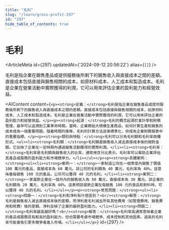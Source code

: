 ```yaml
---
title: "毛利"
slug: "/learn/gross-profit-297"
id: "297"
hide_table_of_contents: true
---
```



# 毛利

<ArticleMeta id={297} updatedAt={'2024-09-12 20:56:22'} alias={`[]`} />
<div className='border-solid border-b border-t-0 my-4 border-[var(--ifm-color-gray-300)]' />

毛利是指企業在銷售產品或提供服務後所剩下的銷售收入與直接成本之間的差額。直接成本包括直接與銷售相關的成本，如原材料成本、人工成本和製造成本。毛利是企業在營業活動中實際獲得的利潤，它可以用來評估企業的盈利能力和經營效益。

<AIContent content={`<p><strong>定義：</strong>毛利是指企業在銷售產品或提供服務後所剩下的銷售收入與直接成本之間的差額。直接成本包括直接與銷售相關的成本，如原材料成本、人工成本和製造成本。毛利是企業在營業活動中實際獲得的利潤，它可以用來評估企業的盈利能力和經營效益。</p><p><strong>起源：</strong>毛利的概念起源於會計學和財務管理，最早可以追溯到工業革命時期。當時，企業開始大規模生產商品，如何計算生產和銷售的成本成為一個重要問題。隨着時間的推移，毛利的計算方法逐漸標準化，併成為企業財務報表中的重要指標。</p><p><strong>類別與特點：</strong>毛利可以分為毛利額和毛利率兩種形式。<ul><li><strong>毛利額：</strong>毛利額是銷售收入減去直接成本後的絕對金額。它反映了企業在一定時期內通過銷售活動獲得的實際利潤。</li><li><strong>毛利率：</strong>毛利率是毛利額與銷售收入的比率，通常用百分比表示。毛利率可以幫助企業評估其產品或服務的盈利能力和市場競爭力。</li></ul></p><p><strong>具體案例：</strong><ul><li><strong>案例一：</strong>一家制造公司在一個季度內銷售了價值 100 萬元的產品，直接成本為 60 萬元。該公司的毛利額為 40 萬元，毛利率為 40%。這意味着每銷售 100 元的產品，公司可以獲得 40 元的毛利。</li><li><strong>案例二：</strong>一家餐飲企業在一個月內的銷售收入為 50 萬元，直接成本為 30 萬元。該企業的毛利額為 20 萬元，毛利率為 40%。這表明該餐飲企業在每銷售 100 元的食品和飲料時，可以獲得 40 元的毛利。</li></ul></p><p><strong>常見問題：</strong><ul><li><strong>問題一：</strong>毛利和淨利有什麼區別？<br/><strong>解答：</strong>毛利是銷售收入減去直接成本後的差額，而淨利是毛利減去所有其他費用（如管理費用、銷售費用和税費）後的差額。淨利反映了企業的最終盈利能力。</li><li><strong>問題二：</strong>毛利率越高越好嗎？<br/><strong>解答：</strong>毛利率高通常意味着企業的產品或服務具有較高的盈利能力，但也需要考慮市場競爭、成本控制和其他因素。過高的毛利率可能會吸引更多競爭者進入市場。</li></ul></p>`} id={297} />
